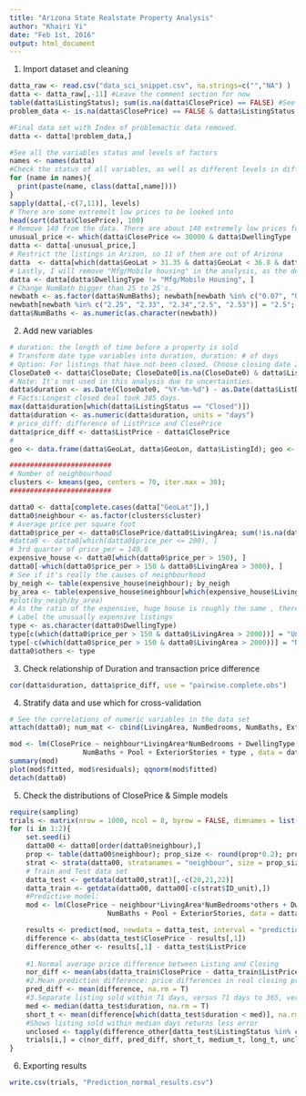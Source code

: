 ```yaml
---
title: "Arizona State Realstate Property Analysis"
author: "Khairi Yi"
date: "Feb 1st, 2016"
output: html_document
---
```

1. Import dataset and cleaning
```r
datta_raw <- read.csv("data_sci_snippet.csv", na.strings=c("","NA") )
datta <- datta_raw[,-11] #Leave the comment section for now
table(datta$ListingStatus); sum(is.na(datta$ClosePrice) == FALSE) #See the status of listings in the data. # There's discrepency of # Closed listing and # of listings that have ClosePrice, we will have a closer look below.
problem_data <- is.na(datta$ClosePrice) == FALSE & datta$ListingStatus != "Closed" ; dim(datta[problem_data,])[1] #There are 328 of problematic listing data.Such as an active listing has a closePrice.

#Final data set with Index of problemactic data removed. 
datta <- datta[!problem_data,]

#See all the variables status and levels of factors
names <- names(datta)
#Check the status of all variables, as well as different levels in different factors 
for (name in names){
  print(paste(name, class(datta[,name])))
}
sapply(datta[,-c(7,11)], levels)
# There are some extremelt low prices to be looked into
head(sort(datta$ClosePrice), 100)
# Remove 140 from the data. There are about 140 extremely low prices for non-mobile housing
unusual_price <- which(datta$ClosePrice <= 30000 & datta$DwellingType != "Mfg/Mobile Housing"); length(unusual_price)
datta <- datta[-unusual_price,]
# Restrict the listings in Arizon, so 11 of them are out of Arizona
datta  <- datta[which(datta$GeoLat > 31.35 & datta$GeoLat < 36.8 & datta$GeoLon > -114.7 & datta$GeoLon < -109), ]
# Lastly, I will remove "Mfg/Mobile housing" in the analysis, as the determined factors for this is very different from other normal houseing
datta <- datta[datta$DwellingType != "Mfg/Mobile Housing", ]
# Change NumBath bigger than 25 to 25's.
newbath <- as.factor(datta$NumBaths); newbath[newbath %in% c("0.07", "0.75", "1")] = "1"; newbath[newbath %in% c("1.25", "1.34", "1.5")] = "1.5"; newbath[newbath %in% c("1.57", "1.7", "1.72", "1.75","2", "2.1")] = "2"; 
newbath[newbath %in% c("2.25", "2.33", "2.34","2.5", "2.53")] = "2.5"; newbath[newbath %in% c("2.65", "2.67", "2.75", "3")] = 3; newbath[newbath %in% c("3.25", "3.4", "3.5")] = "3.5"; newbath[newbath %in% c("3.75", "4")] = "4"; newbath[newbath %in% c("4.25", "4.5", "4.75")] = "4.5"; newbath[newbath %in% c("5.5", "5.75", "6")] = "6"; newbath[newbath %in% c("6.5", "7", "7.5")] = 7; newbath[newbath %in% c("9.75", "10")] = 10; newbath[newbath %in% c("134", "175", "205", "212", "312", "1047")] = "25"
datta$NumBaths <- as.numeric(as.character(newbath))
```
2. Add new variables
```r
# duration: the length of time before a property is sold
# Transform date type variables into duration, duration: # of days
# Option: For listings that have not been closed. Choose closing date 2015 03 31, only for Active, Expired and Pending listings, as "cancelled", "temp off market" listings could have other reasons to exit the system.
CloseDate0 <- datta$CloseDate; CloseDate0[is.na(CloseDate0) & datta$ListingStatus %in% c("Active", "Expired", "Pending")] = "2015-03-31"
# Note: It's not used in this analysis due to uncertainties. 
datta$duration <- as.Date(CloseDate0, "%Y-%m-%d") - as.Date(datta$ListDate, "%Y-%m-%d")
# Facts:Longest closed deal took 385 days.
max(datta$duration[which(datta$ListingStatus == "Closed")])
datta$duration <- as.numeric(datta$duration, units = "days")
# price_diff: difference of ListPrice and ClosePrice
datta$price_diff <- datta$ListPrice - datta$ClosePrice 
#
geo <- data.frame(datta$GeoLat, datta$GeoLon, datta$ListingId); geo <- geo[complete.cases(geo),]; colnames(geo) <- c("Geolat", "GeoLon", "Neibough"); geo$Neibough = NULL

#########################
# Number of neighbourhood
clusters <- kmeans(geo, centers = 70, iter.max = 30);
#########################

datta0 <- datta[complete.cases(datta["GeoLat"]),] 
datta0$neighbour <- as.factor(clusters$cluster)
# Average price per square foot
datta0$price_per <- datta0$ClosePrice/datta0$LivingArea; sum(!is.na(datta0$price_per));sum(datta0$price_per > 200, na.rm = T)
#datta0 <- datta0[which(datta0$price_per <= 200), ]
# 3rd quarter of price_per = 140.8
expensive_house <- datta0[which(datta0$price_per > 150), ]
datta0[-which(datta0$price_per > 150 & datta0$LivingArea > 3000), ]
# See if it's really the causes of neighbourhood
by_neigh <- table(expensive_house$neighbour); by_neigh
by_area <- table(expensive_house$neighbour[which(expensive_house$LivingArea > 2000)]); by_area
#plot(by_neigh/by_area)
# As the ratio of the expensive, huge house is roughly the same , therefore the abnormality comes from the the sizes and prices of a house.
# Label the unusually expensive listings
type <- as.character(datta0$DwellingType)
type[c(which(datta0$price_per > 150 & datta0$LivingArea > 2000))] = "Unusual"
type[-c(which(datta0$price_per > 150 & datta0$LivingArea > 2000))] = "Normal"
datta0$others <- type
```

3. Check relationship of Duration and transaction price difference
```r
cor(datta$duration, datta$price_diff, use = "pairwise.complete.obs")
```
4. Stratify data and use which for cross-validation
```r
# See the correlations of numeric variables in the data set
attach(datta0); num_mat <- cbind(LivingArea, NumBedrooms, NumBaths, ExteriorStories, ListPrice,ClosePrice, duration, price_diff); cor(num_mat, use = "pairwise.complete.obs")

mod <- lm(ClosePrice ~ neighbour*LivingArea*NumBedrooms + DwellingType + 
                  NumBaths + Pool + ExteriorStories + type , data = datta0)
summary(mod)
plot(mod$fitted, mod$residuals); qqnorm(mod$fitted)
detach(datta0)
```

5. Check the distributions of ClosePrice & Simple models
```r
require(sampling)
trials <- matrix(nrow = 1000, ncol = 8, byrow = FALSE, dimnames = list(c(), c("nor_diff", "pred_diff", "short_t", "medium_t", "long_t", "Active", "Expired", "Pending")))
for (i in 1:2){
    set.seed(i)
    datta00 <- datta0[order(datta0$neighbour),]
    prop <- table(datta00$neighbour); prop_size <- round(prop*0.2); prop_size[prop_size == 0] = 1
    strat <- strata(datta00, stratanames = "neighbour", size = prop_size, method = "srswor")
    # Train and Test data set
    datta_test <- getdata(datta00,strat)[,-c(20,21,22)]
    datta_train <- getdata(datta00, datta00[-c(strat$ID_unit),])
    #Predictive model:
    mod <- lm(ClosePrice ~ neighbour*LivingArea*NumBedrooms*others + DwellingType  +
                        NumBaths + Pool + ExteriorStories, data = datta_train)

    results <- predict(mod, newdata = datta_test, interval = "prediction")
    difference <- abs(datta_test$ClosePrice - results[,1])
    difference_other <- results[,1] - datta_test$ListPrice
    
    #1.Normal average price difference between Listing and Closing
    nor_diff <- mean(abs(datta_train$ClosePrice - datta_train$ListPrice), na.rm = T)
    #2.Mean prediction difference: price differences in real closing price and the predicted price 
    pred_diff <- mean(difference, na.rm = T)
    #3.Separate listing sold within 71 days, versus 71 days to 365, versus longer than 365
    med <- median(datta_test$duration, na.rm = T)
    short_t <- mean(difference[which(datta_test$duration < med)], na.rm = T); medium_t <- mean(difference[which(datta_test$duration >= med & datta_test$duration < 365)], na.rm = T); long_t <- mean(difference[which(datta_test$duration >= 365)], na.rm = T)
    #Shows listing sold within median days returns less error
    unclosed <- tapply(difference_other[datta_test$ListingStatus %in% c("Active", "Pending", "Expired")], datta_test$ListingStatus[datta_test$ListingStatus %in% c("Active", "Pending", "Expired")], mean, na.rm = T)
    trials[i,] = c(nor_diff, pred_diff, short_t, medium_t, long_t, unclosed["Active"], unclosed["Expired"], unclosed["Pending"])
}
```
6. Exporting results
```r
write.csv(trials, "Prediction_normal_results.csv")
```

